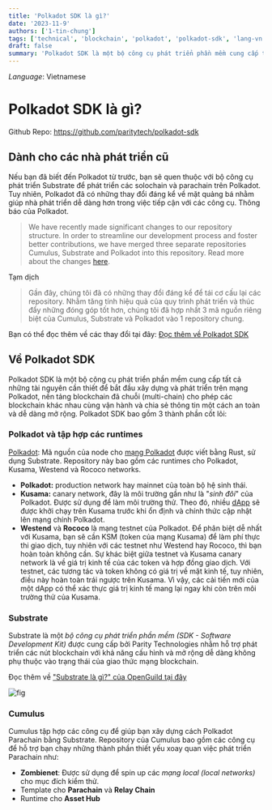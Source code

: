 ```yaml
---
title: 'Polkadot SDK là gì?'
date: '2023-11-9'
authors: ['1-tin-chung']
tags: ['technical', 'blockchain', 'polkadot', 'polkadot-sdk', 'lang-vn']
draft: false
summary: 'Polkadot SDK là một bộ công cụ phát triển phần mềm cung cấp tất cả những tài nguyên cần thiết để bắt đầu xây dựng và phát triển trên mạng Polkadot, nền tảng blockchain đã chuỗi (multi-chain) cho phép các blockchain khác nhau cùng vận hành và chia sẻ thông tin một cách an toàn và dễ dàng mở rộng. Polkadot SDK bao gồm 3 thành phần cốt lõi: Polkadot, Substrate và Cumulus'
---
```


_Language_: Vietnamese

# Polkadot SDK là gì?

Github Repo: https://github.com/paritytech/polkadot-sdk

## Dành cho các nhà phát triển cũ

Nếu bạn đã biết đến Polkadot từ trước, bạn sẽ quen thuộc với bộ công cụ phát triển Substrate để phát triển các solochain và parachain trên Polkadot. Tuy nhiên, Polkadot đã có những thay đổi đáng kể về mặt quảng bá nhằm giúp nhà phát triển dễ dàng hơn trong việc tiếp cận với các công cụ. Thông báo của Polkadot.

> We have recently made significant changes to our repository structure. In order to streamline our development process and foster better contributions, we have merged three separate repositories Cumulus, Substrate and Polkadot into this repository. Read more about the changes [here](https://polkadot-public.notion.site/Polkadot-SDK-FAQ-fbc4cecc2c46443fb37b9eeec2f0d85f).

Tạm dịch

> Gần đây, chúng tôi đã có những thay đổi đáng kể để tái cơ cấu lại các repository. Nhằm tăng tính hiệu quả của quy trình phát triển và thúc đẩy những đóng góp tốt hơn, chúng tôi đã hợp nhất 3 mã nguồn riêng biệt của Cumulus, Substrate và Polkadot vào 1 repository chung.

Bạn có thể đọc thêm về các thay đổi tại đây: [Đọc thêm về Polkadot SDK](https://polkadot-public.notion.site/Polkadot-SDK-FAQ-fbc4cecc2c46443fb37b9eeec2f0d85f)

## Về Polkadot SDK

Polkadot SDK là một bộ công cụ phát triển phần mềm cung cấp tất cả những tài nguyên cần thiết để bắt đầu xây dựng và phát triển trên mạng Polkadot, nền tảng blockchain đã chuỗi (multi-chain) cho phép các blockchain khác nhau cùng vận hành và chia sẻ thông tin một cách an toàn và dễ dàng mở rộng. Polkadot SDK bao gồm 3 thành phần cốt lõi:

### Polkadot và tập hợp các runtimes

[Polkadot](https://github.com/paritytech/polkadot-sdk/blob/master/polkadot): Mã nguồn của node cho [mạng Polkadot](https://polkadot.network/) được viết bằng Rust, sử dụng Substrate. Repository này bao gồm các runtimes cho Polkadot, Kusama, Westend và Rococo networks.

- **Polkadot:** production network hay mainnet của toàn bộ hệ sinh thái.
- **Kusama:** canary network, đây là môi trường gần như là "_sinh đôi_" của Polkadot. Được sử dụng để làm môi trường thử. Theo đó, nhiều [dApp](https://vn.beincrypto.com/learn/dapps-la-gi-ung-phi-tap-trung-tot-nhat-2020/) sẽ được khởi chạy trên Kusama trước khi ổn định và chính thức cập nhật lên mạng chính Polkadot.
- **Westend** và **Rococo** là mạng testnet của Polkadot. Để phân biệt dễ nhất với Kusama, bạn sẽ cần KSM (token của mạng Kusama) để làm phí thực thi giao dịch, tuy nhiên với các testnet như Westend hay Rococo, thì bạn hoàn toàn không cần.
  Sự khác biệt giữa testnet và Kusama canary network là về giá trị kinh tế của các token và hợp đồng giao dịch. Với testnet, các tương tác và token không có giá trị về mặt kinh tế, tuy nhiên, điều này hoàn toàn trái ngược trên Kusama. Vì vậy, các cải tiến mới của một dApp có thể xác thực giá trị kinh tế mang lại ngay khi còn trên môi trường thử của Kusama.

### Substrate

Substrate là một _bộ công cụ phát triển phần mềm (SDK - Software Development Kit)_ được cung cấp bởi Parity Technologies nhằm hỗ trợ phát triển các nút blockchain với khả năng cấu hình và mở rộng dễ dàng không phụ thuộc vào trạng thái của giao thức mạng blockchain.

Đọc thêm về ["Substrate là gì?" của OpenGuild tại đây](https://openguild.wtf/blog/polkadot/polkadot-sdk-substrate)

![fig](/static/images/polkadot/substrate-la-gi.png)

### Cumulus

Cumulus tập hợp các công cụ để giúp bạn xây dựng cách Polkadot Parachain bằng Substrate. Repository của Cumulus bao gồm các công cụ để hỗ trợ bạn chạy những thành phần thiết yếu xoay quan việc phát triển Parachain như:

- **Zombienet**: Được sử dụng để spin up các _mạng local (local networks)_ cho mục đích kiểm thử.
- Template cho **Parachain** và **Relay Chain**
- Runtime cho **Asset Hub**

